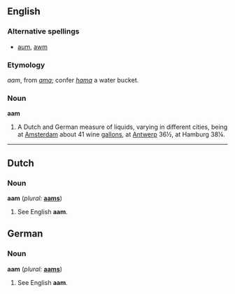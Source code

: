 ==English==

{{webster}}
===Alternative spellings===
* [[aum]], [[awm]]

===Etymology===
{{D.}} ''aam'', from {{LL.}} ''[[ama]]''; confer {{L.}} ''[[hama]]'' a water bucket.

===Noun===
'''aam'''
# A Dutch and German measure of liquids, varying in different cities, being at [[Amsterdam]] about 41 wine [[gallons]], at [[Antwerp]] 36½, at Hamburg 38¼.

----

==Dutch==
===Noun===
'''aam'''  (''plural:'' '''[[aams]]''')
# See English '''aam'''.

==German==
===Noun===
'''aam'''  (''plural:'' '''[[aams]]''')
# See English '''aam'''.
